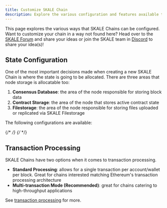 ```yaml
---
title: Customize SKALE Chain
description: Explore the various configuration and features available to configure on your sChain
---
```


This page explores the various ways that SKALE Chains can be configured. Want to customize your chain in a way not found here?
Head over to the [SKALE Forum](https://forum.skale.network) and share your ideas or join the SKALE team in [Discord](https://discord.gg/skale) to share
your idea(s)!

## State Configuration

One of the most important decisions made when creating a new SKALE Chain is where the state is going to be allocated.
There are three areas that node storage is allocatable too:

1. **Consensus Database**: the area of the node responsible for storing block data
2. **Contract Storage**: the area of the node that stores active contract state
3. **Filestorage**: the area of the node responsible for storing files uploaded or replicated via SKALE Filestorage

The following configurations are available:

{/* <!-- TODO need full list of configuration options w/ graphics --> */}
{/* <!-- Max State: 90% contract, 10% consensus, max filestorage: 80% filestorage, 10% state, 10% consensus, max consensus: 90% consensus, 10% state, default: 33% each --> */}

## Transaction Processing

SKALE Chains have two options when it comes to transaction processing.

- **Standard Processing**: allows for a single transaction per account/wallet per block. Great for chains interested matching Ethereum's transaction processing architecture
- **Multi-transaction Mode (Recommended)**: great for chains catering to high-throughput applications

See [transaction processing](/how-skale-works/transaction-processing) for more.